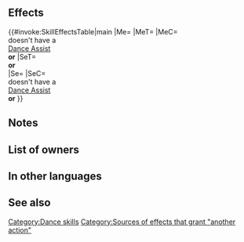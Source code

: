{{About|the [[Assist]] skill Gray Waves|the [[Tactics Drills]] map|Skill Studies 39: Gray Waves}}
{{Assist
|tagid=SID_ユラリユルレリ
|name=Gray Waves
|range=1
|effect=Grants another action to target ally, and if target is an infantry or flying ally, target can move 1 extra space. (That turn only. Does not stack. Cannot target an ally with Sing or Dance. This skill treated as Sing or Dance.)
|cost=400
|required=Sing
|exclusive=1
|canUseMove={{MoveList|all}}
|canUseWeapon={{WeaponList|exclude=Staff}}
|properties=random_owner
}}
==Effects==
{{#invoke:SkillEffectsTable|main
|Me={{Eft|Another Action}}
|MeT={{Tgt|Target Ally}}
|MeC={{Tgt|Target Ally}}<br>doesn't have a<br>{{Uti|Dance}} [[Dance Assist]]<br>'''or''' {{SEt|Isolation}}
|SeT={{Mt|Infantry}}<br>'''or''' {{Mt|Flying}}<br>{{Tgt|Target Ally}}
|Se={{SEt|Mobility increased}}
|SeC={{Tgt|Target Ally}}<br>doesn't have a<br>{{Uti|Dance}} [[Dance Assist]]<br>'''or''' {{SEt|Isolation}}
}}
==Notes==
{{Mobility increased}}
==List of owners==
{{Skill Hero List}}
==In other languages==
{{OtherLanguages
|japanese=ユラリユルレリ
|german=Graue Wellen
|spanishEU=Grises olas
|spanishLA=Olas grises
|french=Vagues grises
|italian=Grigie onde
|chineseTW=悠悠搖曳
|portuguese=Ondas cinza
}}
==See also==
{{See also skills|cond=Description LIKE '%This skill treated as Sing or Dance%'|columns=3}}
{{Assists Navbox}}
[[Category:Dance skills]][[Category:Sources of effects that grant "another action"]]